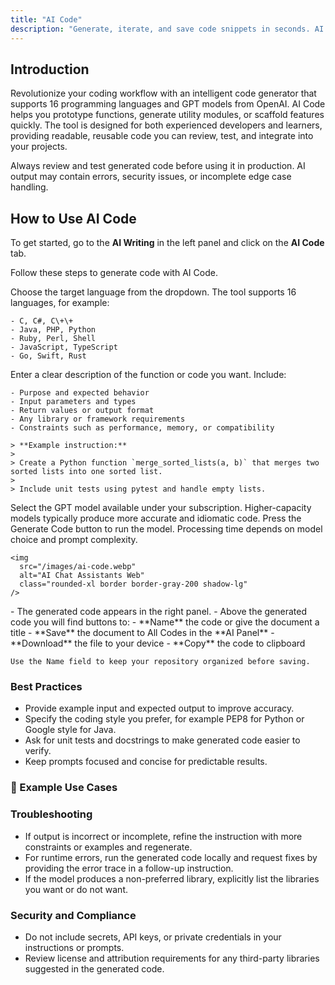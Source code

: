 ```yaml
---
title: "AI Code"
description: "Generate, iterate, and save code snippets in seconds. AI Code accelerates development by producing working code in your chosen language and model based on clear instructions."
---
```


## Introduction

Revolutionize your coding workflow with an intelligent code generator that supports 16 programming languages and GPT models from OpenAI. AI Code helps you prototype functions, generate utility modules, or scaffold features quickly. The tool is designed for both experienced developers and learners, providing readable, reusable code you can review, test, and integrate into your projects.

<Warning>
  Always review and test generated code before using it in production. AI output may contain errors, security issues, or incomplete edge case handling.
</Warning>

## How to Use AI Code

To get started, go to the **AI Writing** in the left panel and click on the **AI Code** tab.

Follow these steps to generate code with AI Code.

<Steps>
  <Step title="Select Programming Language">
    Choose the target language from the dropdown. The tool supports 16 languages, for example:

    - C, C#, C\+\+
    - Java, PHP, Python
    - Ruby, Perl, Shell
    - JavaScript, TypeScript
    - Go, Swift, Rust
  </Step>
  <Step title="Provide Instructions">
    Enter a clear description of the function or code you want. Include:

    - Purpose and expected behavior
    - Input parameters and types
    - Return values or output format
    - Any library or framework requirements
    - Constraints such as performance, memory, or compatibility

    > **Example instruction:**
    >
    > Create a Python function `merge_sorted_lists(a, b)` that merges two sorted lists into one sorted list.
    >
    > Include unit tests using pytest and handle empty lists.
  </Step>
  <Step title="Choose AI Model">
    Select the GPT model available under your subscription. Higher-capacity models typically produce more accurate and idiomatic code.
  </Step>
  <Step title="Click Generate Code">
    Press the Generate Code button to run the model. Processing time depends on model choice and prompt complexity.

    <img
      src="/images/ai-code.webp"
      alt="AI Chat Assistants Web"
      class="rounded-xl border border-gray-200 shadow-lg"
    />
  </Step>
  <Step title="Review, Save, and Export">
    - The generated code appears in the right panel.
    - Above the generated code you will find buttons to:
      - **Name** the code or give the document a title
      - **Save** the document to All Codes in the **AI Panel**
      - **Download** the file to your device
      - **Copy** the code to clipboard

    Use the Name field to keep your repository organized before saving.
  </Step>
</Steps>

### Best Practices

- Provide example input and expected output to improve accuracy.
- Specify the coding style you prefer, for example PEP8 for Python or Google style for Java.
- Ask for unit tests and docstrings to make generated code easier to verify.
- Keep prompts focused and concise for predictable results.

### 📌 Example Use Cases

### Troubleshooting

- If output is incorrect or incomplete, refine the instruction with more constraints or examples and regenerate.
- For runtime errors, run the generated code locally and request fixes by providing the error trace in a follow-up instruction.
- If the model produces a non-preferred library, explicitly list the libraries you want or do not want.

### Security and Compliance

- Do not include secrets, API keys, or private credentials in your instructions or prompts.
- Review license and attribution requirements for any third-party libraries suggested in the generated code.